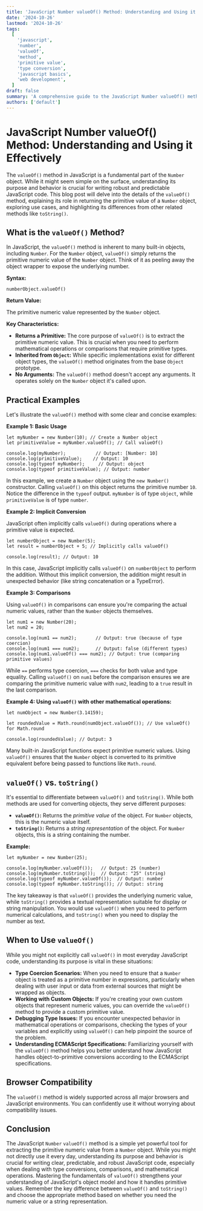 ```yaml
---
title: 'JavaScript Number valueOf() Method: Understanding and Using it Effectively'
date: '2024-10-26'
lastmod: '2024-10-26'
tags:
  [
    'javascript',
    'number',
    'valueOf',
    'method',
    'primitive value',
    'type conversion',
    'javascript basics',
    'web development',
  ]
draft: false
summary: 'A comprehensive guide to the JavaScript Number valueOf() method, explaining its purpose, usage, and differences from toString() with practical code examples for developers.'
authors: ['default']
---
```


# JavaScript Number valueOf() Method: Understanding and Using it Effectively

The `valueOf()` method in JavaScript is a fundamental part of the `Number` object. While it might seem simple on the surface, understanding its purpose and behavior is crucial for writing robust and predictable JavaScript code. This blog post will delve into the details of the `valueOf()` method, explaining its role in returning the primitive value of a `Number` object, exploring use cases, and highlighting its differences from other related methods like `toString()`.

## What is the `valueOf()` Method?

In JavaScript, the `valueOf()` method is inherent to many built-in objects, including `Number`. For the `Number` object, `valueOf()` simply returns the primitive numeric value of the `Number` object. Think of it as peeling away the object wrapper to expose the underlying number.

**Syntax:**

```plaintext
numberObject.valueOf()
```

**Return Value:**

The primitive numeric value represented by the `Number` object.

**Key Characteristics:**

- **Returns a Primitive:** The core purpose of `valueOf()` is to extract the primitive numeric value. This is crucial when you need to perform mathematical operations or comparisons that require primitive types.
- **Inherited from `Object`:** While specific implementations exist for different object types, the `valueOf()` method originates from the base `Object` prototype.
- **No Arguments:** The `valueOf()` method doesn't accept any arguments. It operates solely on the `Number` object it's called upon.

## Practical Examples

Let's illustrate the `valueOf()` method with some clear and concise examples:

**Example 1: Basic Usage**

```plaintext
let myNumber = new Number(10); // Create a Number object
let primitiveValue = myNumber.valueOf(); // Call valueOf()

console.log(myNumber);           // Output: [Number: 10]
console.log(primitiveValue);    // Output: 10
console.log(typeof myNumber);     // Output: object
console.log(typeof primitiveValue); // Output: number
```

In this example, we create a `Number` object using the `new Number()` constructor. Calling `valueOf()` on this object returns the primitive number `10`. Notice the difference in the `typeof` output. `myNumber` is of type `object`, while `primitiveValue` is of type `number`.

**Example 2: Implicit Conversion**

JavaScript often implicitly calls `valueOf()` during operations where a primitive value is expected.

```plaintext
let numberObject = new Number(5);
let result = numberObject + 5; // Implicitly calls valueOf()

console.log(result); // Output: 10
```

In this case, JavaScript implicitly calls `valueOf()` on `numberObject` to perform the addition. Without this implicit conversion, the addition might result in unexpected behavior (like string concatenation or a TypeError).

**Example 3: Comparisons**

Using `valueOf()` in comparisons can ensure you're comparing the actual numeric values, rather than the `Number` objects themselves.

```plaintext
let num1 = new Number(20);
let num2 = 20;

console.log(num1 == num2);       // Output: true (because of type coercion)
console.log(num1 === num2);      // Output: false (different types)
console.log(num1.valueOf() === num2); // Output: true (comparing primitive values)
```

While `==` performs type coercion, `===` checks for both value and type equality. Calling `valueOf()` on `num1` before the comparison ensures we are comparing the primitive numeric value with `num2`, leading to a `true` result in the last comparison.

**Example 4: Using `valueOf()` with other mathematical operations:**

```plaintext
let numObject = new Number(3.14159);

let roundedValue = Math.round(numObject.valueOf()); // Use valueOf() for Math.round

console.log(roundedValue); // Output: 3
```

Many built-in JavaScript functions expect primitive numeric values. Using `valueOf()` ensures that the `Number` object is converted to its primitive equivalent before being passed to functions like `Math.round`.

## `valueOf()` vs. `toString()`

It's essential to differentiate between `valueOf()` and `toString()`. While both methods are used for converting objects, they serve different purposes:

- **`valueOf()`:** Returns the _primitive value_ of the object. For `Number` objects, this is the numeric value itself.
- **`toString()`:** Returns a _string representation_ of the object. For `Number` objects, this is a string containing the number.

**Example:**

```plaintext
let myNumber = new Number(25);

console.log(myNumber.valueOf());   // Output: 25 (number)
console.log(myNumber.toString());  // Output: "25" (string)
console.log(typeof myNumber.valueOf());  // Output: number
console.log(typeof myNumber.toString()); // Output: string
```

The key takeaway is that `valueOf()` provides the underlying numeric value, while `toString()` provides a textual representation suitable for display or string manipulation. You would use `valueOf()` when you need to perform numerical calculations, and `toString()` when you need to display the number as text.

## When to Use `valueOf()`

While you might not explicitly call `valueOf()` in most everyday JavaScript code, understanding its purpose is vital in these situations:

- **Type Coercion Scenarios:** When you need to ensure that a `Number` object is treated as a primitive number in expressions, particularly when dealing with user input or data from external sources that might be wrapped as objects.
- **Working with Custom Objects:** If you're creating your own custom objects that represent numeric values, you can override the `valueOf()` method to provide a custom primitive value.
- **Debugging Type Issues:** If you encounter unexpected behavior in mathematical operations or comparisons, checking the types of your variables and explicitly using `valueOf()` can help pinpoint the source of the problem.
- **Understanding ECMAScript Specifications:** Familiarizing yourself with the `valueOf()` method helps you better understand how JavaScript handles object-to-primitive conversions according to the ECMAScript specifications.

## Browser Compatibility

The `valueOf()` method is widely supported across all major browsers and JavaScript environments. You can confidently use it without worrying about compatibility issues.

## Conclusion

The JavaScript `Number` `valueOf()` method is a simple yet powerful tool for extracting the primitive numeric value from a `Number` object. While you might not directly use it every day, understanding its purpose and behavior is crucial for writing clear, predictable, and robust JavaScript code, especially when dealing with type conversions, comparisons, and mathematical operations. Mastering the fundamentals of `valueOf()` strengthens your understanding of JavaScript's object model and how it handles primitive values. Remember the key difference between `valueOf()` and `toString()` and choose the appropriate method based on whether you need the numeric value or a string representation.
